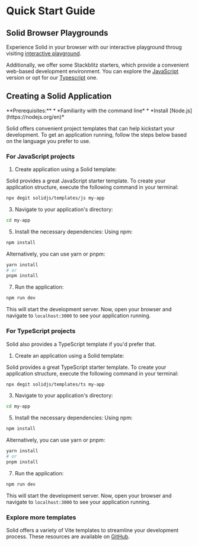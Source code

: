 
# Quick Start Guide

## Solid Browser Playgrounds

Experience Solid in your browser with our interactive playground throug visiting [interactive playground](https://playground.solidjs.com/).

Additionally, we offer some Stackblitz starters, which provide a convenient web-based development environment. 
You can explore the [JavaScript](https://stackblitz.com/github/solidjs/templates/tree/master/js) version or opt for our [Typescript](https://stackblitz.com/github/solidjs/templates/tree/master/ts) one.

## Creating a Solid Application

<Aside>
    **Prerequisites:**
    * *Familiarity with the command line*
    * *Install [Node.js](https://nodejs.org/en)*
</Aside>

Solid offers convenient project templates that can help kickstart your development. 
To get an application running, follow the steps below based on the language you prefer to use.

### For JavaScript projects

1. Create application using a Solid template:

Solid provides a great JavaScript starter template. 
To create your application structure, execute the following command in your terminal:

```bash
npx degit solidjs/templates/js my-app
```

3. Navigate to your application's directory:

```bash
cd my-app
```

5. Install the necessary dependencies:
Using npm:
```bash
npm install
```
Alternatively, you can use yarn or pnpm:
```bash
yarn install
# or
pnpm install
```

7. Run the application:


```bash
npm run dev
```

This will start the development server. 
Now, open your browser and navigate to `localhost:3000` to see your application running.

### For TypeScript projects

Solid also provides a TypeScript template if you'd prefer that. 

1. Create an application using a Solid template:

Solid provides a great TypeScript starter template. 
To create your application structure, execute the following command in your terminal:

```bash
npx degit solidjs/templates/ts my-app
```

3. Navigate to your application's directory:

```bash
cd my-app
```

5. Install the necessary dependencies:
Using npm:
```bash
npm install
```
Alternatively, you can use yarn or pnpm:
```bash
yarn install
# or
pnpm install
```

7. Run the application:

```bash
npm run dev
```

This will start the development server. 
Now, open your browser and navigate to `localhost:3000` to see your application running.

### Explore more templates

Solid offers a variety of Vite templates to streamline your development process. 
These resources are available on [GitHub](https://github.com/solidjs/templates).
